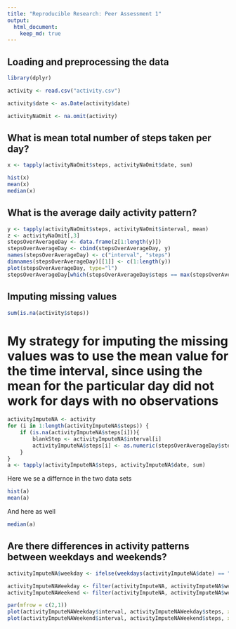 ```yaml
---
title: "Reproducible Research: Peer Assessment 1"
output: 
  html_document:
    keep_md: true
---
```



## Loading and preprocessing the data
```r
library(dplyr)

activity <- read.csv("activity.csv")

activity$date <- as.Date(activity$date)

activityNaOmit <- na.omit(activity)
```

## What is mean total number of steps taken per day?
```r
x <- tapply(activityNaOmit$steps, activityNaOmit$date, sum)

hist(x)
mean(x)
median(x)
```
## What is the average daily activity pattern?
```r
y <- tapply(activityNaOmit$steps, activityNaOmit$interval, mean)
z <- activityNaOmit[,3]
stepsOverAverageDay <- data.frame(z[1:length(y)])
stepsOverAverageDay <- cbind(stepsOverAverageDay, y)
names(stepsOverAverageDay) <- c("interval", "steps")
dimnames(stepsOverAverageDay)[[1]] <- c(1:length(y))
plot(stepsOverAverageDay, type="l")
stepsOverAverageDay[which(stepsOverAverageDay$steps == max(stepsOverAverageDay$steps)), ]
```

## Imputing missing values

```r
sum(is.na(activity$steps))
```

# My strategy for imputing the missing values was to use the mean value for the time interval, since using the mean for the particular day did not work for days with no observations
```r
activityImputeNA <- activity
for (i in 1:length(activityImputeNA$steps)) {
    if (is.na(activityImputeNA$steps[i])){
        blankStep <- activityImputeNA$interval[i]
        activityImputeNA$steps[i] <- as.numeric(stepsOverAverageDay$steps[which(stepsOverAverageDay$interval == blankStep)])
    }
}
a <- tapply(activityImputeNA$steps, activityImputeNA$date, sum)
```
Here we se a differnce in the two data sets
```r
hist(a)
mean(a)
```

And here as well
```r
median(a)
```
## Are there differences in activity patterns between weekdays and weekends?
```r
activityImputeNA$weekday <- ifelse(weekdays(activityImputeNA$date) == "Saturday" | weekdays(activityImputeNA$date) == "Sunday", "weekend", "weekday")

activityImputeNAWeekday <- filter(activityImputeNA, activityImputeNA$weekday == "weekday")
activityImputeNAWeekend <- filter(activityImputeNA, activityImputeNA$weekday == "weekend")

par(mfrow = c(2,1))
plot(activityImputeNAWeekday$interval, activityImputeNAWeekday$steps, xlab = "interval", ylab = "Steps", type = "l")
plot(activityImputeNAWeekend$interval, activityImputeNAWeekend$steps, xlab = "interval", ylab = "Steps", type = "l")
```
